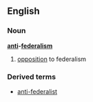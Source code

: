 ==English==
===Noun===
'''[[anti]]-[[federalism]]'''
# [[opposition]] to federalism
===Derived terms===
*[[anti-federalist]]